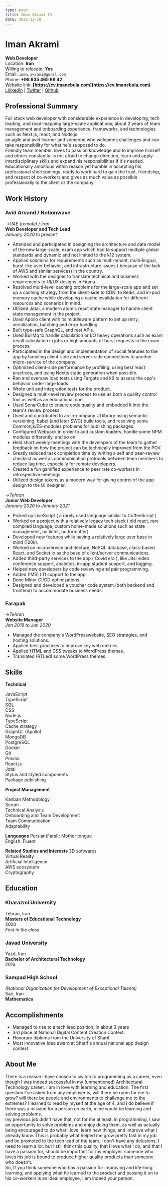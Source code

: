 ```yaml
---
type: page
title: Iman Akrami CV
date: 2022-12-18
---
```


# **Iman Akrami**

**Web Developer** <br/>
Location: **Iran** <br/>
Willing to relocate: **Yes** <br/>
Email: `iman.akrami@gmail.com` <br/>
Phone: **+98 935 465 69 42** <br/>
Website link: **[https://cv.imanebula.com](https://cv.imanebula.com)** <br/>
[LinkedIn](https://linkedin.com/in/imanakrami/) | [Twitter](https://twitter.com/ImanAkrami) | [Github](https://github.com/ImanAkrami)

## Professional Summary

Full stack web developer with considerable experience in developing, tech leading, and road-mapping large-scale applications; about 2 years of team management and onboarding experience, frameworks, and technologies such as Next.js, react, and Node.js. <br/>
an agile and avid learner and someone who welcomes challenges and can take responsibility for what he's supposed to do. <br/>
Friendly team member. loves to pass on knowledge and to improve himself and others constantly. is not afraid to change direction, learn and apply interdisciplinary skills and expand his responsibilities if it's needed. educationally ambitious within reason yet humble in accepting his professional shortcomings. ready to work hard to gain the trust, friendship, and respect of co-workers and gives as much value as possible professionally to the client or the company. <br/>

## Work History

### Avid Arvand / Notionwave

->_UAE (remote) / Iran_ <br/>
**Web Developer and Tech Lead** <br/>
_January 2020 to present_ <br/>

- Attended and participated in designing the architecture and data model of the new large-scale, exam app which had to support multiple global standards and dynamic and not limited to the k12 system.
- Applied solutions for requirements such as multi-tenant, multi-lingual, burst-like user behavior, and infrastructure issues ( because of the lack of AWS and similar services) in the country.
- Worked with the designer to translate technical and business requirements to UI/UX designs in Figma.
- Resolved multi-level caching problems for the large-scale app and set up a caching strategy from the client-side to CDN, to Redis, and in-pod memory cache while developing a cache invalidation for different resources and scenarios in mind.
- Utilized Jotai, a modern atomic react state manager to handle client state management in the project.
- Used Apollo client with its middleware pattern to set up retry, serialization, batching and error handling.
- Built type-safe GraphQL, and rest APIs.
- Used BullMq to handle calculation or I/O heavy operations such as exam result calculation in jobs or high amounts of burst requests in the exam process.
- Participated in the design and implementation of social features to the app by handling client-side and server-side connections to another micro-service of the company.
- Optimized client-side performance by profiling, using best react practices, and using Nextjs static generation when possible.
- Ran and oversaw load tests using Fargate and k6 to assess the app's behavior under large loads.
- Wrote unit and integration tests for the product.
- Designed a multi-level review process to use as both a quality control tool as well as an educational one.
- Used SonarCube to ensure code quality and embedded it into the team's review process.
- Used and contributed to an in-company UI library using semantic versioning, babel (and later SWC) build tools, and resolving some Commonjs/ES-modules problems for publishing packages.
- Configured Webpack in order to add custom loaders, handle some NPM modules differently, and so on.
- Held short weekly meetings with the developers of the team to gather feedback on how the project can be technically improved from the POV.
- Greatly reduced task completion time by writing a self and peer-review checklist as well as communication protocols between team members to reduce lag time, especially for remote developers.
- Created a fun gamified experience to peer rate co-workers in retrospective meetings.
- Utilized design tokens as a modern way for giving control of the app design to the UI designer.

->_Tehran_ <br/>
**Junior Web Developer** <br/>
_January 2020 to January 2021_ <br/>

- Picked up LiveScript ( a rarely used language similar to CoffeeScript )
- Worked on a project with a relatively legacy tech stack ( old react, rare compiled language, custom home-made solutions such as state management, no linter, no formatter)
- Developed new features while having a relatively large user base in mind (120k).
- Worked on microservice architecture, NoSQL database, class-based React, and Socket.io as the base of client/server communications.
- Added third-party services to the app ( Covid era ), like Jitsi video conference support, analytics, in-app student support, and logging.
- Helped new developers by code reviewing and pair programming.
- Added (IMS) LTI support to the app.
- Done Minor CI/CD optimizations.
- Designed and developed a voucher code system (both backend and frontend) to accommodate business needs.

### Farapak

->_Tehran_ <br/>
**Website Manager** <br/>
_Jan 2019 to Jan 2020_ <br/>

- Managed the company's WordPresswebsite, SEO strategies, and hosting solutions.
- Applied best practices to improve key web metrics.
- Applied HTML and CSS tweaks to WordPress themes.
- Translated (RTLed) some WordPress themes

## Skills

**Technical**

JavaScript <br/>
TypeScript <br/>
SQL <br/>
CSS <br/>
Node.js <br/>
TypeScript <br/>
Cache strategy <br/>
GraphQL (Apollo) <br/>
MongoDB <br/>
PostgreSQL <br/>
Docker <br/>
Git <br/>
Prisma <br/>
React.js <br/>
Jotai <br/>
Stylus and styled components <br/>
Package publishing <br/>

**Project Management**

Kanban Methodology <br/>
Scrum <br/>
Technical Analysis <br/>
Onboarding and Team Development <br/>
Team Communication <br/>
Adaptability <br/>

**Languages**
Persian(Farsi): Mother tongue <br/>
English: Fluent <br/>

**Related Studies and Interests**
3D softwares <br/>
Virtual Reality <br/>
Artificial Intelligence <br/>
AWS ecosystem <br/>
Cryptography <br/>

## Education

### Kharazmi University

Tehran, Iran <br/>
**Masters of Educational Technology** <br/>
2020 <br/>
_First in the class_ <br/>

### Javad University

Yazd, Iran <br/>
**Bachelor of Architectural Technology** <br/>
2016 <br/>

### Sampad High School

_(National Organization for Development of Exceptional Talents)_ <br/>
Sari, Iran <br/>
**Mathematics** <br/>

## Accomplishments

- Managed to rise to a tech lead position, in about 3 years
- 3rd place at National Digital Content Creation Contest.
- Honorary diploma from the University of Sharif.
- Most innovative Idea award at Sharif's annual national app design contest

## About Me

There is a reason I have chosen to switch to programming as a career, even though I was indeed successful in my (unmentioned) Architectural Technology career. I am in love with learning and education. The first question I've asked from any employer is, will there be room for me to grow? will there be people and environments to challenge me to the extremes? I learned to read by myself at the age of 4, and I do believe if there was a mission for a person on earth, mine would be learning and solving problems. <br/>
my previous job didn't have that, not for me at least. in programming, I saw an opportunity to solve problems and enjoy doing them, as well as actually being encouraged to do what I love, learn new things, and improve what I already know. This is probably what helped me grow pretty fast in my job and be promoted to the tech lead of the team. I don't have any delusions, I need to learn a lot. but I still think this quality, that I love what I do, and that I have a passion for, should be important for my employer. someone who loves his job is bound to produce higher quality products than someone who doesn't. <br/>
So, If you think someone who has a passion for improving and life-long learning, and applying what he learned to the product and passing it on to his co-workers is an ideal employee, I am indeed your person. <br/>
